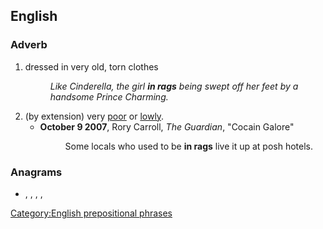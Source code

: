 ==English==

===Adverb===
{{en-adv|-}}

# dressed in very old, torn clothes
#: ''Like Cinderella, the girl '''in rags''' being swept off her feet by a handsome Prince Charming.''
# (by extension) very [[poor]] or [[lowly]].
#* '''October 9 2007''', Rory Carroll, ''The Guardian'', "Cocain Galore"
#*: Some locals who used to be '''in rags''' live it up at posh hotels.

===Anagrams===
* {{l|en|arsing}}, {{l|en|grains}}, {{l|en|Nigras}}, {{l|en|rasing}}, {{l|en|Rigans}}

[[Category:English prepositional phrases]]